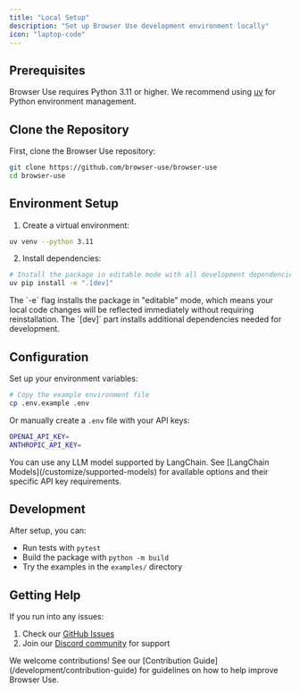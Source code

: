 ```yaml
---
title: "Local Setup"
description: "Set up Browser Use development environment locally"
icon: "laptop-code"
---
```


## Prerequisites

Browser Use requires Python 3.11 or higher. We recommend using [uv](https://docs.astral.sh/uv/) for Python environment management.

## Clone the Repository

First, clone the Browser Use repository:

```bash
git clone https://github.com/browser-use/browser-use
cd browser-use
```

## Environment Setup

1. Create a virtual environment:

```bash
uv venv --python 3.11
```

2. Install dependencies:

```bash
# Install the package in editable mode with all development dependencies
uv pip install -e ".[dev]"
```

<Note>
  The `-e` flag installs the package in "editable" mode, which means your local code changes
  will be reflected immediately without requiring reinstallation. The `[dev]` part installs
  additional dependencies needed for development.
</Note>

## Configuration

Set up your environment variables:

```bash
# Copy the example environment file
cp .env.example .env
```

Or manually create a `.env` file with your API keys:

```bash .env
OPENAI_API_KEY=
ANTHROPIC_API_KEY=
```

<Note>
  You can use any LLM model supported by LangChain. See [LangChain
  Models](/customize/supported-models) for available options and their specific
  API key requirements.
</Note>

## Development

After setup, you can:

- Run tests with `pytest`
- Build the package with `python -m build`
- Try the examples in the `examples/` directory

## Getting Help

If you run into any issues:

1. Check our [GitHub Issues](https://github.com/browser-use/browser-use/issues)
2. Join our [Discord community](https://link.browser-use.com/discord) for support

<Note>
  We welcome contributions! See our [Contribution
  Guide](/development/contribution-guide) for guidelines on how to help improve
  Browser Use.
</Note>
